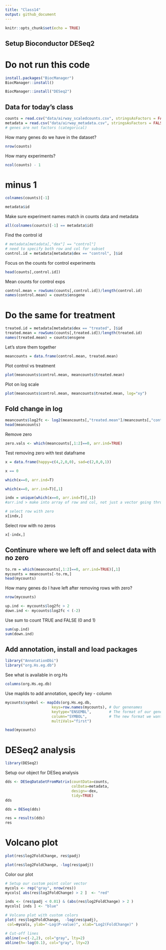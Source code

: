 ```yaml
---
title: "Class14"
output: github_document
---
```


```r
knitr::opts_chunk$set(echo = TRUE)
```

## Setup Bioconductor DESeq2

# Do not run this code 
```r
install.packages("BiocManager")
BiocManager::install()

BiocManager::install("DESeq2")
```

## Data for today's class

```r
counts = read.csv("data/airway_scaledcounts.csv", stringsAsFactors = FALSE)
metadata = read.csv("data/airway_metadata.csv", stringsAsFactors = FALSE)
# genes are not factors (categorical)
```

How many genes do we have in the dataset?
```r
nrow(counts)
```

How many experiments?
```r
ncol(counts) - 1
```


# minus 1
```r
colnames(counts)[-1] 
```

```r
metadata$id
```

Make sure experiment names match in counts data and metadata 
```r
all(colnames(counts)[-1] == metadata$id)
```

Find the control id
```r
# metadata[metadata[,"dex"] == "control"]
# need to specify both row and col for subset
control.id = metadata[metadata$dex == "control", ]$id
```

Focus on the counts for control experiments
```r
head(counts[,control.id])
```

Mean counts for control exps
```r
control.mean = rowSums(counts[,control.id])/length(control.id)
names(control.mean) = counts$ensgene
```

# Do the same for treatment


```r
treated.id = metadata[metadata$dex == "treated", ]$id
treated.mean = rowSums(counts[,treated.id])/length(treated.id)
names(treated.mean) = counts$ensgene
```

Let's store them together
```r
meancounts = data.frame(control.mean, treated.mean)
```

Plot control vs treatment
```r
plot(meancounts$control.mean, meancounts$treated.mean)
```

Plot on log scale
```r
plot(meancounts$control.mean, meancounts$treated.mean, log="xy")
```
## Fold change in log
```r
meancounts$log2fc <- log2(meancounts[,"treated.mean"]/meancounts[,"control.mean"])
head(meancounts)
```

Remove zero
```r
zero.vals <- which(meancounts[,1:2]==0, arr.ind=TRUE)
```

Test removing zero with test dataframe
```r
x = data.frame(happy=c(4,2,0,0), sad=c(2,0,0,1))
```

```r
x == 0
```

```r
which(x==0, arr.ind=T)
```

```r
which(x==0, arr.ind=T)[,1]
```

```r
indx = unique(which(x==0, arr.ind=T)[,1])
#arr.ind > make into array of row and col, not just a vector going thru columns

# select row with zero
x[indx,]
```

Select row with no zeros
```r
x[-indx,]
```

## Continure where we left off and select data with no zero
```r
to.rm = which(meancounts[,1:2]==0, arr.ind=TRUE)[,1]
mycounts = meancounts[-to.rm,]
head(mycounts)
```

How many genes do I have left after removing rows with zero?
```r
nrow(mycounts)
```

```r
up.ind <- mycounts$log2fc > 2
down.ind <- mycounts$log2fc < (-2)
```

Use sum to count TRUE and FALSE (0 and 1)
```r
sum(up.ind)
sum(down.ind)
```

## Add annotation, install and load packages
```r
library("AnnotationDbi")
library("org.Hs.eg.db")
```


See what is available in org.Hs
```r
columns(org.Hs.eg.db)
```



Use mapIds to add annotation, specify key - column
```r
mycounts$symbol <- mapIds(org.Hs.eg.db,
                     keys=row.names(mycounts), # Our genenames
                     keytype="ENSEMBL",        # The format of our genenames
                     column="SYMBOL",          # The new format we want to add
                     multiVals="first")
```

```r
head(mycounts)
```

# DESeq2 analysis
```r
library(DESeq2)
```


Setup our object for DESeq analysis
```r
dds <- DESeqDataSetFromMatrix(countData=counts, 
                              colData=metadata, 
                              design=~dex, 
                              tidy=TRUE)
dds
```

```r
dds = DESeq(dds)
```

```r
res = results(dds)
res
```

# Volcano plot
```r
plot(res$log2FoldChange, res$padj)
```

```r
plot(res$log2FoldChange, -log(res$padj))
```

Color our plot
```r
# Setup our custom point color vector 
mycols <- rep("gray", nrow(res))
mycols[ abs(res$log2FoldChange) > 2 ]  <- "red" 

inds <- (res$padj < 0.01) & (abs(res$log2FoldChange) > 2 )
mycols[ inds ] <- "blue"

# Volcano plot with custom colors 
plot( res$log2FoldChange,  -log(res$padj), 
 col=mycols, ylab="-Log(P-value)", xlab="Log2(FoldChange)" )

# Cut-off lines
abline(v=c(-2,2), col="gray", lty=2)
abline(h=-log(0.1), col="gray", lty=2)
```

